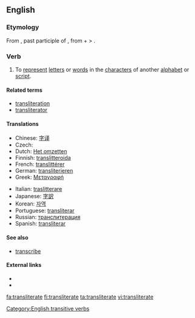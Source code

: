 ==English==

===Etymology===
From {{etyl|la}} {{term|transliteratum}}, past participle of {{term|translitero}}, from {{term|trans-}} + {{term|litero|literō}} <!-- If "littera" is the etymon for "litero", this angle bracket is pointing the wrong: --> > {{term|littera||letter}}.

===Verb===
{{en-verb|transliterat|ing}}

# {{transitive}} To [[represent]] [[letter]]s or [[word]]s in the [[character]]s of another [[alphabet]] or [[script]].

====Related terms====
* [[transliteration]]
* [[transliterator]]

====Translations====
{{trans-top|to represent letters or words in the characters of another alphabet or script}}
* Chinese: [[字译]]
* Czech: {{t|cs|transliterovat}}
* Dutch: [[Het omzetten]]
* Finnish: [[translitteroida]]
* French: [[translittérer]]
* German: [[transliterieren]]
* Greek: [[Μεταγραφή]]
{{trans-mid}}
* Italian: [[traslitterare]]
* Japanese: [[字訳]]
* Korean: [[자역]]
* Portuguese: [[transliterar]]
* Russian: [[транслитерация]]
* Spanish: [[transliterar]]
{{trans-bottom}}

====See also====
* [[transcribe]]

====External links====
* {{R:Webster 1913}}
* {{R:Century 1911}}

[[Category:English transitive verbs]]

[[fa:transliterate]]
[[fi:transliterate]]
[[ta:transliterate]]
[[vi:transliterate]]